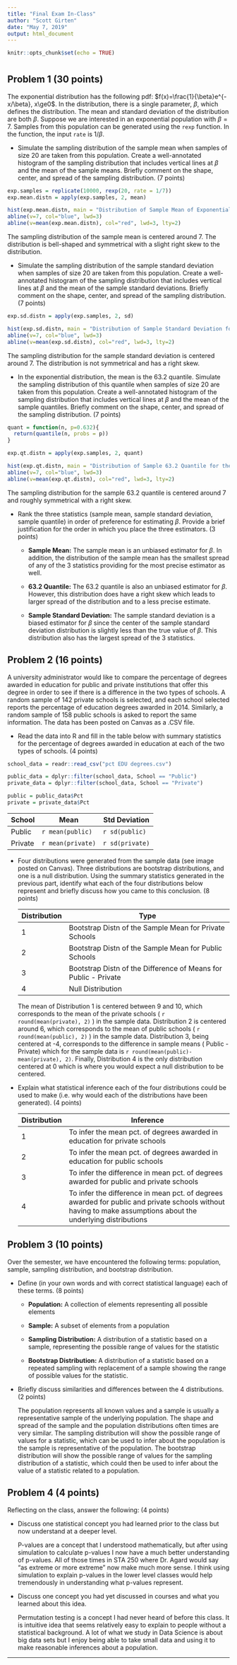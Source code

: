 ```yaml
---
title: "Final Exam In-Class"
author: "Scott Girten"
date: "May 7, 2019"
output: html_document
---
```


```r
knitr::opts_chunk$set(echo = TRUE)
```

# {.tabset}

## Problem 1 (30 points)

The exponential distribution has the following pdf: $f(x)=\frac{1}{\beta}e^{-x/\beta}, x\ge0$. In the distribution, there is a single parameter, $\beta$, which defines the distribution. The mean and standard deviation of the distribution are both $\beta$. Suppose we are interested in an exponential population with $\beta=7$. Samples from this population can be generated using the `rexp` function. In the function, the input `rate` is $1/\beta$. 

* Simulate the sampling distribution of the sample mean when samples of size 20 are taken from this population. Create a well-annotated histogram of the sampling distribution that includes vertical lines at $\beta$ and the mean of the sample means. Briefly comment on the shape, center, and spread of the sampling distribution. (7 points)

```r

exp.samples = replicate(10000, rexp(20, rate = 1/7))
exp.mean.distn = apply(exp.samples, 2, mean)

hist(exp.mean.distn, main = "Distribution of Sample Mean of Exponential Distn")
abline(v=7, col="blue", lwd=3)
abline(v=mean(exp.mean.distn), col="red", lwd=3, lty=2)

```

The sampling distribution of the sample mean is centered around 7.  The distribution is bell-shaped and  symmetrical with a slight right skew to the distribution.  

* Simulate the sampling distribution of the sample standard deviation when samples of size 20 are taken from this population. Create a well-annotated histogram of the sampling distribution that includes vertical lines at $\beta$ and the mean of the sample standard deviations. Briefly comment on the shape, center, and spread of the sampling distribution. (7 points)


```r

exp.sd.distn = apply(exp.samples, 2, sd)

hist(exp.sd.distn, main = "Distribution of Sample Standard Deviation for the Exp. Distn")
abline(v=7, col="blue", lwd=3)
abline(v=mean(exp.sd.distn), col="red", lwd=3, lty=2)

```

The sampling distribution for the sample standard deviation is centered around 7.  The distribution is not symmetrical and has a right skew. 

* In the exponential distribution, the mean is the 63.2 quantile. Simulate the sampling distribution of this quantile when samples of size 20 are taken from this population. Create a well-annotated histogram of the sampling distribution that includes vertical lines at $\beta$ and the mean of the sample quantiles. Briefly comment on the shape, center, and spread of the sampling distribution. (7 points)

```r

quant = function(n, p=0.632){
  return(quantile(n, probs = p))
}

exp.qt.distn = apply(exp.samples, 2, quant)

hist(exp.qt.distn, main = "Distribution of Sample 63.2 Quantile for the Exp. Distn")
abline(v=7, col="blue", lwd=3)
abline(v=mean(exp.qt.distn), col="red", lwd=3, lty=2)

```

The sampling distribution for the sample 63.2 quantile is centered around 7 and roughly symmetrical with a right skew.


* Rank the three statistics (sample mean, sample standard deviation, sample quantile) in order of preference for estimating $\beta$. Provide a brief justification for the order in which you place the three estimators. (3 points)

    * **Sample Mean:** The sample mean is an unbiased estimator for $\beta$.  In addition, the distribution of the sample mean has the smallest spread of any of the 3 statistics providing for the most precise estimator as well.
    
    * **63.2 Quantile:** The 63.2 quantile is also an unbiased estimator for $\beta$.  However, this distribution does have a right skew which leads to larger spread of the distribution and to a less precise estimate.
    
    * **Sample Standard Deviation:** The sample standard deviation is a biased estimator for $\beta$ since the center of the sample standard deviation distribution is slightly less than the true value of $\beta$.  This distribution also has the largest spread of the 3 statistics.

## Problem 2 (16 points)

A university administrator would like to compare the percentage of degrees awarded in education for public and private institutions that offer this degree in order to see if there is a difference in the two types of schools. A random sample of 142 private schools is selected, and each school selected reports the percentage of education degrees awarded in 2014. Similarly, a random sample of 158 public schools is asked to report the same information. The data has been posted on Canvas as a .CSV file. 

* Read the data into R and fill in the table below with summary statistics for the percentage of degrees awarded in education at each of the two types of schools. (4 points)

```r

school_data = readr::read_csv("pct EDU degrees.csv")

public_data = dplyr::filter(school_data, School == "Public")
private_data = dplyr::filter(school_data, School == "Private")

public = public_data$Pct
private = private_data$Pct
```


School | Mean | Std Deviation 
-------|------|---------------
Public | `r mean(public)` | `r sd(public)`
Private| `r mean(private)`| `r sd(private)`
    
    
* Four distributions were generated from the sample data (see image posted on Canvas). Three distributions are bootstrap distributions, and one is a null distribution. Using the summary statistics generated in the previous part, identify what each of the four distributions below represent and briefly discuss how you came to this conclusion. (8 points)

    Distribution | Type 
    -----|--------------------
     1   |  Bootstrap Distn of the Sample Mean for Private Schools
     2   |  Bootstrap Distn of the Sample Mean for Public Schools
     3   |  Bootstrap Distn of the Difference of Means for Public - Private
     4   |  Null Distribution 
     
     The mean of Distribution 1 is centered between 9 and 10, which corresponds to the mean of the private schools ( `r round(mean(private), 2)` ) in the sample data.  Distribution 2 is centered around 6, which corresponds to the mean of public schools ( `r round(mean(public), 2)` ) in the sample data.  Distribution 3, being centered at -4, corresponds to the difference in sample means ( Public - Private) which for the sample data is `r round(mean(public)-mean(private), 2)`.  Finally, Distribution 4 is the only distribution centered at 0 which is where you would expect a null distribution to be centered.  

* Explain what statistical inference each of the four distributions could be used to make (i.e. why would each of the distributions have been generated). (4 points)

    Distribution | Inference 
    -----|----------------------------------------------------------------------------
     1   |  To infer the mean pct. of degrees awarded in education for private schools
     2   |  To infer the mean pct. of degrees awarded in education for public schools
     3   |  To infer the difference in mean pct. of degrees awarded for public and private schools
     4   |  To infer the difference in mean pct. of degrees awarded for public and private schools without having to make assumptions about the underlying distributions
     
     

## Problem 3 (10 points)

Over the semester, we have encountered the following terms: population, sample, sampling distribution, and bootstrap distribution. 

* Define (in your own words and with correct statistical language) each of these terms. (8 points)

    * **Population:** A  collection of elements representing all possible elements 
    
    * **Sample:** A subset of elements from a population
    
    * **Sampling Distribution:** A distribution of a statistic based on a sample, representing the possible range of values for the statistic
    
    * **Bootstrap Distribution:** A distribution of a statistic based on a repeated sampling with replacement of a sample showing the range of possible values for the statistic.
    

* Briefly discuss similarities and differences between the 4 distributions. (2 points)
    
    The population represents all known values and a sample is usually a representative sample of the underlying population.  The shape and spread of the sample and the population distributions often times are very similar.  The sampling distribution will show the possible range of values for a statistic, which can be used to infer about the population is the sample is representative of the population.  The bootstrap distribution will show the possible range of values for the sampling distribution of a statistic, which could then be used to infer about the value of a statistic related to a population.  

## Problem 4 (4 points)

Reflecting on the class, answer the following: (4 points)

* Discuss one statistical concept you had learned prior to the class but now understand at a deeper level. 

    P-values are a concept that I understood mathematically, but after using simulation to calculate p-values I now have a much better understanding of p-values.  All of those times in STA 250 where Dr. Agard would say "as extreme or more extreme" now make much more sense.  I think using simulation to explain p-values in the lower level classes would help tremendously in understanding what p-values represent.

* Discuss one concept you had yet discussed in courses and what you learned about this idea. 

    Permutation testing is a concept I had never heard of before this class.  It is intuitive idea that seems relatively easy to explain to people without a statistical background.  A lot of what we study in Data Science is about big data sets but I enjoy being able to take small data and using it to make reasonable inferences about a population.


*****